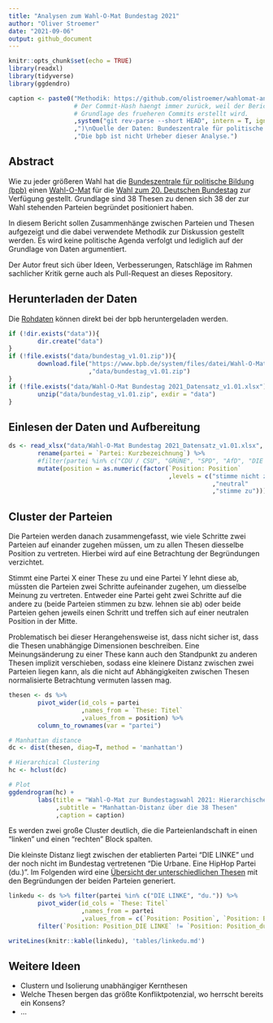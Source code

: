 ```yaml
---
title: "Analysen zum Wahl-O-Mat Bundestag 2021"
author: "Oliver Stroemer"
date: "2021-09-06"
output: github_document
---
```


```r
knitr::opts_chunk$set(echo = TRUE)
library(readxl)
library(tidyverse)
library(ggdendro)

caption <- paste0("Methodik: https://github.com/olistroemer/wahlomat-analyse ("
                  # Der Commit-Hash haengt immer zurück, weil der Bericht auf
                  # Grundlage des frueheren Commits erstellt wird.
                  ,system("git rev-parse --short HEAD", intern = T, ignore.stderr = T)
                  ,")\nQuelle der Daten: Bundeszentrale für politische Bildung (bpb). "
                  ,"Die bpb ist nicht Urheber dieser Analyse.")
```

## Abstract

Wie zu jeder größeren Wahl hat die
[Bundeszentrale für politische Bildung (bpb)](https://www.bpb.de/)
einen [Wahl-O-Mat](https://www.wahl-o-mat.de/) für die
[Wahl zum 20. Deutschen Bundestag](https://de.wikipedia.org/wiki/Bundestagswahl_2021)
zur Verfügung gestellt. Grundlage sind 38 Thesen zu denen sich 38 der zur Wahl
stehenden Parteien begründet positioniert haben.

In diesem Bericht sollen Zusammenhänge zwischen Parteien und Thesen aufgezeigt
und die dabei verwendete Methodik zur Diskussion gestellt werden. Es wird keine
politische Agenda verfolgt und lediglich auf der Grundlage von Daten
argumentiert.

Der Autor freut sich über Ideen, Verbesserungen, Ratschläge im Rahmen sachlicher
Kritik gerne auch als Pull-Request an dieses Repository.

## Herunterladen der Daten

Die [Rohdaten](https://www.bpb.de/politik/wahlen/wahl-o-mat/bundestagswahl-2021/337541/download)
können direkt bei der bpb heruntergeladen werden.

```r
if (!dir.exists("data")){
        dir.create("data")
}
if (!file.exists("data/bundestag_v1.01.zip")){
        download.file("https://www.bpb.de/system/files/datei/Wahl-O-Mat%20Bundestag%202021_Datensatz_v1.01.zip"
                      ,"data/bundestag_v1.01.zip")
}
if (!file.exists("data/Wahl-O-Mat Bundestag 2021_Datensatz_v1.01.xlsx")){
        unzip("data/bundestag_v1.01.zip", exdir = "data")
}
```

## Einlesen der Daten und Aufbereitung

```r
ds <- read_xlsx("data/Wahl-O-Mat Bundestag 2021_Datensatz_v1.01.xlsx", sheet = 3) %>%
        rename(partei = `Partei: Kurzbezeichnung`) %>%
        #filter(partei %in% c("CDU / CSU", "GRÜNE", "SPD", "AfD", "DIE LINKE", "FDP")) %>%
        mutate(position = as.numeric(factor(`Position: Position`
                                            ,levels = c("stimme nicht zu"
                                                        ,"neutral"
                                                        ,"stimme zu"))))
```

## Cluster der Parteien

Die Parteien werden danach zusammengefasst, wie viele Schritte zwei Parteien auf
einander zugehen müssen, um zu allen Thesen diesselbe Position zu vertreten.
Hierbei wird auf eine Betrachtung der Begründungen verzichtet.

Stimmt eine Partei X einer These zu und eine Partei Y lehnt diese ab, müssten
die Parteien zwei Schritte aufeinander zugehen, um diesselbe Meinung zu
vertreten. Entweder eine Partei geht zwei Schritte auf die andere zu (beide
Parteien stimmen zu bzw. lehnen sie ab) oder beide Parteien gehen jeweils einen
Schritt und treffen sich auf einer neutralen Position in der Mitte.

Problematisch bei dieser Herangehensweise ist, dass nicht sicher ist, dass die
Thesen unabhängige Dimensionen beschreiben. Eine Meinungsänderung zu einer These
kann auch den Standpunkt zu anderen Thesen implizit verschieben, sodass eine
kleinere Distanz zwischen zwei Parteien liegen kann, als die nicht auf
Abhängigkeiten zwischen Thesen normalisierte Betrachtung vermuten lassen mag.


```r
thesen <- ds %>%
        pivot_wider(id_cols = partei
                    ,names_from = `These: Titel`
                    ,values_from = position) %>%
        column_to_rownames(var = "partei")

# Manhattan distance
dc <- dist(thesen, diag=T, method = 'manhattan')

# Hierarchical Clustering
hc <- hclust(dc)

# Plot
ggdendrogram(hc) +
        labs(title = "Wahl-O-Mat zur Bundestagswahl 2021: Hierarchischer Cluster der Parteien"
             ,subtitle = "Manhattan-Distanz über die 38 Thesen"
             ,caption = caption)
```

Es werden zwei große Cluster deutlich, die die Parteienlandschaft in einen
"linken" und einen "rechten" Block spalten.

Die kleinste Distanz liegt zwischen der etablierten Partei "DIE LINKE" und der
noch nicht im Bundestag vertretenen "Die Urbane. Eine HipHop Partei (du.)". Im
Folgenden wird eine [Übersicht der unterschiedlichen Thesen](tables/linkedu.md)
mit den Begründungen der beiden Parteien generiert.

```r
linkedu <- ds %>% filter(partei %in% c("DIE LINKE", "du.")) %>%
        pivot_wider(id_cols = `These: Titel`
                    ,names_from = partei
                    ,values_from = c(`Position: Position`, `Position: Begründung`)) %>%
        filter(`Position: Position_DIE LINKE` != `Position: Position_du.`)

writeLines(knitr::kable(linkedu), 'tables/linkedu.md')
```

## Weitere Ideen

* Clustern und Isolierung unabhängiger Kernthesen
* Welche Thesen bergen das größte Konfliktpotenzial, wo herrscht bereits ein Konsens?
* ...
